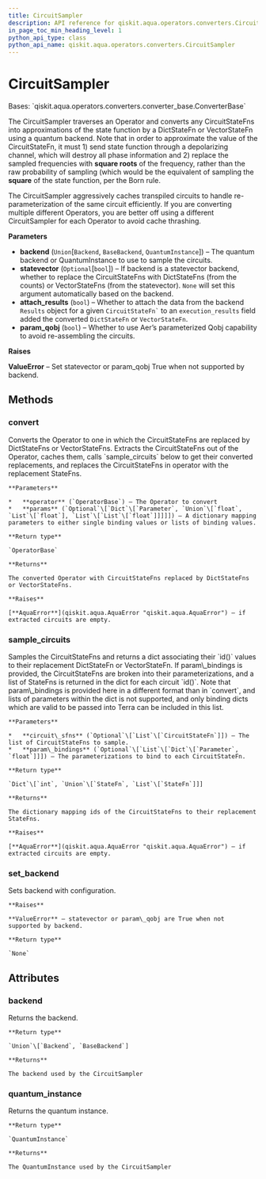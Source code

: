 ```yaml
---
title: CircuitSampler
description: API reference for qiskit.aqua.operators.converters.CircuitSampler
in_page_toc_min_heading_level: 1
python_api_type: class
python_api_name: qiskit.aqua.operators.converters.CircuitSampler
---
```


# CircuitSampler

<Class id="qiskit.aqua.operators.converters.CircuitSampler" isDedicatedPage={true} github="https://github.com/qiskit-community/qiskit-aqua/tree/stable/0.9/qiskit/aqua/operators/converters/circuit_sampler.py" signature="CircuitSampler(backend, statevector=None, param_qobj=False, attach_results=False)" modifiers="class">
  Bases: `qiskit.aqua.operators.converters.converter_base.ConverterBase`

  The CircuitSampler traverses an Operator and converts any CircuitStateFns into approximations of the state function by a DictStateFn or VectorStateFn using a quantum backend. Note that in order to approximate the value of the CircuitStateFn, it must 1) send state function through a depolarizing channel, which will destroy all phase information and 2) replace the sampled frequencies with **square roots** of the frequency, rather than the raw probability of sampling (which would be the equivalent of sampling the **square** of the state function, per the Born rule.

  The CircuitSampler aggressively caches transpiled circuits to handle re-parameterization of the same circuit efficiently. If you are converting multiple different Operators, you are better off using a different CircuitSampler for each Operator to avoid cache thrashing.

  **Parameters**

  *   **backend** (`Union`\[`Backend`, `BaseBackend`, `QuantumInstance`]) – The quantum backend or QuantumInstance to use to sample the circuits.
  *   **statevector** (`Optional`\[`bool`]) – If backend is a statevector backend, whether to replace the CircuitStateFns with DictStateFns (from the counts) or VectorStateFns (from the statevector). `None` will set this argument automatically based on the backend.
  *   **attach\_results** (`bool`) – Whether to attach the data from the backend `Results` object for a given `` CircuitStateFn` `` to an `execution_results` field added the converted `DictStateFn` or `VectorStateFn`.
  *   **param\_qobj** (`bool`) – Whether to use Aer’s parameterized Qobj capability to avoid re-assembling the circuits.

  **Raises**

  **ValueError** – Set statevector or param\_qobj True when not supported by backend.

  ## Methods

  ### convert

  <Function id="qiskit.aqua.operators.converters.CircuitSampler.convert" signature="CircuitSampler.convert(operator, params=None)">
    Converts the Operator to one in which the CircuitStateFns are replaced by DictStateFns or VectorStateFns. Extracts the CircuitStateFns out of the Operator, caches them, calls `sample_circuits` below to get their converted replacements, and replaces the CircuitStateFns in operator with the replacement StateFns.

    **Parameters**

    *   **operator** (`OperatorBase`) – The Operator to convert
    *   **params** (`Optional`\[`Dict`\[`Parameter`, `Union`\[`float`, `List`\[`float`], `List`\[`List`\[`float`]]]]]) – A dictionary mapping parameters to either single binding values or lists of binding values.

    **Return type**

    `OperatorBase`

    **Returns**

    The converted Operator with CircuitStateFns replaced by DictStateFns or VectorStateFns.

    **Raises**

    [**AquaError**](qiskit.aqua.AquaError "qiskit.aqua.AquaError") – if extracted circuits are empty.
  </Function>

  ### sample\_circuits

  <Function id="qiskit.aqua.operators.converters.CircuitSampler.sample_circuits" signature="CircuitSampler.sample_circuits(circuit_sfns=None, param_bindings=None)">
    Samples the CircuitStateFns and returns a dict associating their `id()` values to their replacement DictStateFn or VectorStateFn. If param\_bindings is provided, the CircuitStateFns are broken into their parameterizations, and a list of StateFns is returned in the dict for each circuit `id()`. Note that param\_bindings is provided here in a different format than in `convert`, and lists of parameters within the dict is not supported, and only binding dicts which are valid to be passed into Terra can be included in this list.

    **Parameters**

    *   **circuit\_sfns** (`Optional`\[`List`\[`CircuitStateFn`]]) – The list of CircuitStateFns to sample.
    *   **param\_bindings** (`Optional`\[`List`\[`Dict`\[`Parameter`, `float`]]]) – The parameterizations to bind to each CircuitStateFn.

    **Return type**

    `Dict`\[`int`, `Union`\[`StateFn`, `List`\[`StateFn`]]]

    **Returns**

    The dictionary mapping ids of the CircuitStateFns to their replacement StateFns.

    **Raises**

    [**AquaError**](qiskit.aqua.AquaError "qiskit.aqua.AquaError") – if extracted circuits are empty.
  </Function>

  ### set\_backend

  <Function id="qiskit.aqua.operators.converters.CircuitSampler.set_backend" signature="CircuitSampler.set_backend(backend, **kwargs)">
    Sets backend with configuration.

    **Raises**

    **ValueError** – statevector or param\_qobj are True when not supported by backend.

    **Return type**

    `None`
  </Function>

  ## Attributes

  ### backend

  <Attribute id="qiskit.aqua.operators.converters.CircuitSampler.backend">
    Returns the backend.

    **Return type**

    `Union`\[`Backend`, `BaseBackend`]

    **Returns**

    The backend used by the CircuitSampler
  </Attribute>

  ### quantum\_instance

  <Attribute id="qiskit.aqua.operators.converters.CircuitSampler.quantum_instance">
    Returns the quantum instance.

    **Return type**

    `QuantumInstance`

    **Returns**

    The QuantumInstance used by the CircuitSampler
  </Attribute>
</Class>


